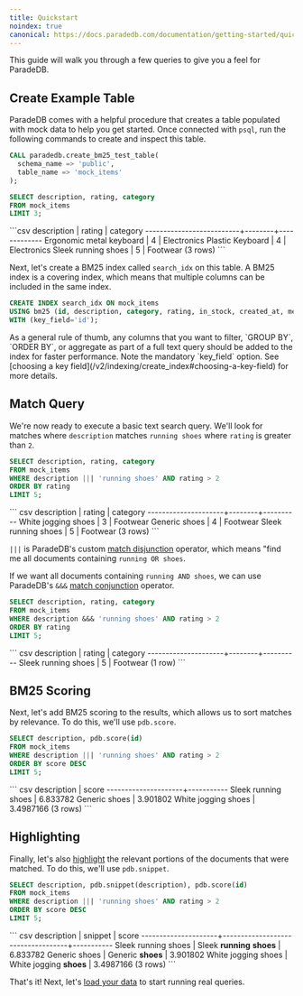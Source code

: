 ```yaml
---
title: Quickstart
noindex: true
canonical: https://docs.paradedb.com/documentation/getting-started/quickstart
---
```


This guide will walk you through a few queries to give you a feel for ParadeDB.

## Create Example Table

ParadeDB comes with a helpful procedure that creates a table populated with mock data to help
you get started. Once connected with `psql`, run the following commands to create and inspect
this table.

```sql
CALL paradedb.create_bm25_test_table(
  schema_name => 'public',
  table_name => 'mock_items'
);

SELECT description, rating, category
FROM mock_items
LIMIT 3;
```

<Accordion title="Expected Response">
```csv
       description        | rating |  category
--------------------------+--------+-------------
 Ergonomic metal keyboard |      4 | Electronics
 Plastic Keyboard         |      4 | Electronics
 Sleek running shoes      |      5 | Footwear
(3 rows)
```
</Accordion>

Next, let's create a BM25 index called `search_idx` on this table. A BM25 index is a covering index, which means that multiple columns can be included in the same index.

```sql
CREATE INDEX search_idx ON mock_items
USING bm25 (id, description, category, rating, in_stock, created_at, metadata, weight_range)
WITH (key_field='id');
```

<Note>
As a general rule of thumb, any columns that you want to filter, `GROUP BY`, `ORDER BY`, or aggregate as part of a full text query should be added to the index for faster
performance.
</Note>

<Note>
  Note the mandatory `key_field` option. See [choosing a key field](/v2/indexing/create_index#choosing-a-key-field) for more details.
</Note>

## Match Query

We're now ready to execute a basic text search query. We'll look for matches where `description` matches `running shoes` where `rating` is greater than `2`.

```sql
SELECT description, rating, category
FROM mock_items
WHERE description ||| 'running shoes' AND rating > 2
ORDER BY rating
LIMIT 5;
```

<Accordion title="Expected Response">
``` csv
     description     | rating | category
---------------------+--------+----------
 White jogging shoes |      3 | Footwear
 Generic shoes       |      4 | Footwear
 Sleek running shoes |      5 | Footwear
(3 rows)
```
</Accordion>

`|||` is ParadeDB's custom [match disjunction](/v2/full-text/match#disjunction) operator, which means "find me all documents containing
`running OR shoes`.

If we want all documents containing `running AND shoes`, we can use ParadeDB's `&&&` [match conjunction](/v2/full-text/match#conjunction) operator.

```sql
SELECT description, rating, category
FROM mock_items
WHERE description &&& 'running shoes' AND rating > 2
ORDER BY rating
LIMIT 5;
```

<Accordion title="Expected Response">
``` csv
     description     | rating | category
---------------------+--------+----------
 Sleek running shoes |      5 | Footwear
(1 row)
```
</Accordion>

## BM25 Scoring

Next, let's add BM25 scoring to the results, which allows us to sort matches by relevance. To do this, we'll use `pdb.score`.

```sql
SELECT description, pdb.score(id)
FROM mock_items
WHERE description ||| 'running shoes' AND rating > 2
ORDER BY score DESC
LIMIT 5;
```

<Accordion title="Expected Response">
``` csv
     description     |   score
---------------------+-----------
 Sleek running shoes |  6.833782
 Generic shoes       |  3.901802
 White jogging shoes | 3.4987166
(3 rows)
```
</Accordion>

## Highlighting

Finally, let's also [highlight](/v2/full-text/highlight) the relevant portions of the documents that were matched.
To do this, we'll use `pdb.snippet`.


```sql
SELECT description, pdb.snippet(description), pdb.score(id)
FROM mock_items
WHERE description ||| 'running shoes' AND rating > 2
ORDER BY score DESC
LIMIT 5;
```

<Accordion title="Expected Response">
``` csv
     description     |              snippet              |   score
---------------------+-----------------------------------+-----------
 Sleek running shoes | Sleek <b>running</b> <b>shoes</b> |  6.833782
 Generic shoes       | Generic <b>shoes</b>              |  3.901802
 White jogging shoes | White jogging <b>shoes</b>        | 3.4987166
(3 rows)
```
</Accordion>

That's it! Next, let's [load your data](/documentation/getting-started/load) to start running real queries.
